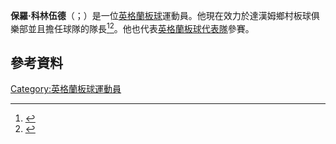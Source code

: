'''保羅·科林伍德'''（{{lang-en|Paul Collingwood}}；{{bd|1976年|5月26日}}）是一位[[英格蘭|英格蘭]][[板球|板球]]運動員。他現在效力於達漢姆鄉村板球俱樂部並且擔任球隊的隊長<ref name=cricinfo_profile>{{cite web |url=http://content-uk.cricinfo.com/england/content/current/player/10772.html |title=Paul Collingwood player profile |publisher=Cricinfo |accessdate=15 February 2007 |archive-date=2009-02-21 |archive-url=https://web.archive.org/web/20090221085454/http://content-uk.cricinfo.com/england/content/current/player/10772.html |dead-url=no }}</ref><ref name=cric_who>{{Cite book |title=The Cricketers' Who's Who |publisher=Queen Anne Press |year=1997 |page=122}}</ref>。他也代表[[英格蘭板球代表隊|英格蘭板球代表隊]]參賽。

==參考資料==
{{Reflist}}

{{DEFAULTSORT:Collingwood, Paul}}
[[Category:英格蘭板球運動員|Category:英格蘭板球運動員]]

{{Sport-bio-stub}}